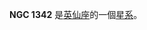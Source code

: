 {{NGCInfoBox|NGCID=NGC 1342|發現者=弗里德里希·威廉·赫歇爾|發現日期=1799年12月28日|其他編號=OCL 401|曆元=J2000.0|赤經=3時31分38秒
|赤緯=37°22'36"|星座=英仙座|星體=星系|星等=6.7|表面亮度=|藍等=}}

'''NGC 1342''' 是[[英仙座|英仙座]]的一個[[星系|星系]]。

{{NGCReference|1342}}



{{Galaxy-stub}}
{{Catalogs|NGC=1342}}